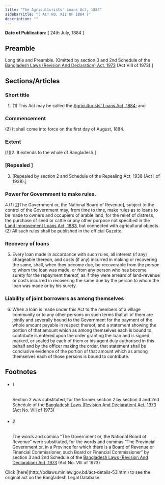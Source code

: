 ```yaml
---
title: "The Agriculturists' Loans Act, 1884"
sidebarTitle: "( ACT NO. XII OF 1884 )"
description: ""
---
```


**Date of Publication:** [ 24th July, 1884 ]

## Preamble

Long title and Preamble. [Omitted by section 3 and 2nd Schedule of the [Bangladesh Laws (Revision And Declaration) Act, 1973](/laws/volume-17/act-430 "Bangladesh Laws (Revision And Declaration) Act, 1973") (Act VIII of 1973).]

## Sections/Articles

### Short title

1. (1) This Act may be called the [Agriculturists' Loans Act, 1884](/laws/volume-3/act-53 "Agriculturists"); and

### Commencement

(2) It shall come into force on the first day of August, 1884.

### Extent

[1][2. It extends to the whole of Bangladesh.]

### [Repealed ]

3. [Repealed by section 2 and Schedule of the Repealing Act, 1938 (Act I of 1938).]

### Power for Government to make rules.

4.(1) [2](1)[The Government or, the National Board of Revenue], subject to the control of the Government may, from time to time, make rules as to loans to be made to owners and occupiers of arable land, for the relief of distress, the purchase of seed or cattle or any other purpose not specified in the [Land Improvement Loans Act, 1883](/laws/volume-3/act-51 "Land Improvement Loans Act, 1883"), but connected with agricultural objects.(2) All such rules shall be published in the official Gazette.

### Recovery of loans

5. Every loan made in accordance with such rules, all interest (if any) chargeable thereon, and costs (if any) incurred in making or recovering the same, shall, when they become due, be recoverable from the person to whom the loan was made, or from any person who has become surety for the repayment thereof, as if they were arrears of land-revenue or costs incurred in recovering the same due by the person to whom the loan was made or by his surety.

### Liability of joint borrowers as among themselves

6. When a loan is made under this Act to the members of a village community or to any other persons on such terms that all of them are jointly and severally bound to the Government for the payment of the whole amount payable in respect thereof, and a statement showing the portion of that amount which as among themselves each is bound to contribute is entered upon the order granting the loan and is signed, marked, or sealed by each of them or his agent duly authorised in this behalf and by the officer making the order, that statement shall be conclusive evidence of the portion of that amount which as among themselves each of those persons is bound to contribute.

## Footnotes

- ###### 1

  Section 2 was substituted, for the former section 2 by section 3 and 2nd Schedule of the [Bangladesh Laws (Revision And Declaration) Act, 1973](/laws/volume-17/act-430 "Bangladesh Laws (Revision And Declaration) Act, 1973") (Act No. VIII of 1973)

- ###### 2

  The words and comma “The Government or, the National Board of Revenue” were substituted, for the words and commas “The Provincial Government or, in a Province for which there is a Board of Revenue or Financial Commissioner, such Board or Financial Commissioner” by section 3 and 2nd Schedule of the [Bangladesh Laws (Revision And Declaration) Act, 1973](/laws/volume-17/act-430 "Bangladesh Laws (Revision And Declaration) Act, 1973") (Act No. VIII of 1973)

<Note>
  Click [here](http://bdlaws.minlaw.gov.bd/act-details-53.html) to see the original act on the Bangladesh Legal Database.
</Note>
